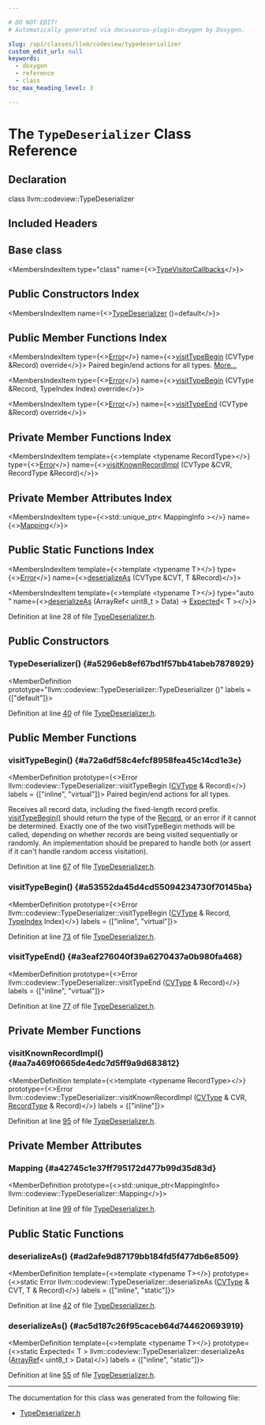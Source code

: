 ```yaml
---

# DO NOT EDIT!
# Automatically generated via docusaurus-plugin-doxygen by Doxygen.

slug: /api/classes/llvm/codeview/typedeserializer
custom_edit_url: null
keywords:
  - doxygen
  - reference
  - class
toc_max_heading_level: 3

---
```





# The `TypeDeserializer` Class Reference

<DoxygenPage pluginConfig={pluginConfig}>



## Declaration

<CodeBlock>class llvm::codeview::TypeDeserializer</CodeBlock>

## Included Headers

<IncludesList>
<IncludesListItem
  filePath="llvm/DebugInfo/CodeView/TypeDeserializer.h"
  permalink="/docs/api/files/include/include/llvm/include/llvm/debuginfo/include/llvm/debuginfo/codeview/typedeserializer-h"
  isLocal="true" />
</IncludesList>

## Base class

<MembersIndex>

<MembersIndexItem
  type="class"
  name={<><a href="/docs/api/classes/llvm/codeview/typevisitorcallbacks">TypeVisitorCallbacks</a></>}>
</MembersIndexItem>

</MembersIndex>

## Public Constructors Index

<MembersIndex>

<MembersIndexItem
  name={<><a href="#a5296eb8ef67bd1f57bb41abeb7878929">TypeDeserializer</a> ()=default</>}>
</MembersIndexItem>

</MembersIndex>

## Public Member Functions Index

<MembersIndex>

<MembersIndexItem
  type={<><a href="/docs/api/classes/llvm/error">Error</a></>}
  name={<><a href="#a72a6df58c4efcf8958fea45c14cd1e3e">visitTypeBegin</a> (CVType &amp;Record) override</>}>
Paired begin/end actions for all types. <a href="#a72a6df58c4efcf8958fea45c14cd1e3e">More...</a>
</MembersIndexItem>

<MembersIndexItem
  type={<><a href="/docs/api/classes/llvm/error">Error</a></>}
  name={<><a href="#a53552da45d4cd55094234730f70145ba">visitTypeBegin</a> (CVType &amp;Record, TypeIndex Index) override</>}>
</MembersIndexItem>

<MembersIndexItem
  type={<><a href="/docs/api/classes/llvm/error">Error</a></>}
  name={<><a href="#a3eaf276040f39a6270437a0b980fa468">visitTypeEnd</a> (CVType &amp;Record) override</>}>
</MembersIndexItem>

</MembersIndex>

## Private Member Functions Index

<MembersIndex>

<MembersIndexItem
  template={<>template &lt;typename RecordType&gt;</>}
  type={<><a href="/docs/api/classes/llvm/error">Error</a></>}
  name={<><a href="#aa7a469f0665de4edc7d5ff9a9d683812">visitKnownRecordImpl</a> (CVType &amp;CVR, RecordType &amp;Record)</>}>
</MembersIndexItem>

</MembersIndex>

## Private Member Attributes Index

<MembersIndex>

<MembersIndexItem
  type={<>std::unique&#95;ptr&lt; MappingInfo &gt;</>}
  name={<><a href="#a42745c1e37ff795172d477b99d35d83d">Mapping</a></>}>
</MembersIndexItem>

</MembersIndex>

## Public Static Functions Index

<MembersIndex>

<MembersIndexItem
  template={<>template &lt;typename T&gt;</>}
  type={<><a href="/docs/api/classes/llvm/error">Error</a></>}
  name={<><a href="#ad2afe9d87179bb184fd5f477db6e8509">deserializeAs</a> (CVType &amp;CVT, T &amp;Record)</>}>
</MembersIndexItem>

<MembersIndexItem
  template={<>template &lt;typename T&gt;</>}
  type="auto "
  name={<><a href="#ac5d187c26f95caceb64d744620693919">deserializeAs</a> (ArrayRef&lt; uint8&#95;t &gt; Data) -&gt; <a href="/docs/api/classes/llvm/expected">Expected</a>&lt; T &gt;</>}>
</MembersIndexItem>

</MembersIndex>


Definition at line 28 of file <a href="/docs/api/files/include/include/llvm/include/llvm/debuginfo/include/llvm/debuginfo/codeview/typedeserializer-h">TypeDeserializer.h</a>.

<SectionDefinition>

## Public Constructors

### TypeDeserializer() {#a5296eb8ef67bd1f57bb41abeb7878929}

<MemberDefinition
  prototype="llvm::codeview::TypeDeserializer::TypeDeserializer ()"
  labels = {["default"]}>

Definition at line <a href="/docs/api/files/include/include/llvm/include/llvm/debuginfo/include/llvm/debuginfo/codeview/typedeserializer-h/#l00040">40</a> of file <a href="/docs/api/files/include/include/llvm/include/llvm/debuginfo/include/llvm/debuginfo/codeview/typedeserializer-h">TypeDeserializer.h</a>.
</MemberDefinition>

</SectionDefinition>

<SectionDefinition>

## Public Member Functions

### visitTypeBegin() {#a72a6df58c4efcf8958fea45c14cd1e3e}

<MemberDefinition
  prototype={<>Error llvm::codeview::TypeDeserializer::visitTypeBegin (<a href="/docs/api/namespaces/llvm/codeview/#a238eda31f74c0f0f3224f71b50b7d165">CVType</a> &amp; Record)</>}
  labels = {["inline", "virtual"]}>
Paired begin/end actions for all types.

Receives all record data, including the fixed-length record prefix. <a href="#a72a6df58c4efcf8958fea45c14cd1e3e">visitTypeBegin()</a> should return the type of the <a href="/docs/api/classes/llvm/record">Record</a>, or an error if it cannot be determined. Exactly one of the two visitTypeBegin methods will be called, depending on whether records are being visited sequentially or randomly. An implementation should be prepared to handle both (or assert if it can&#39;t handle random access visitation).

Definition at line <a href="/docs/api/files/include/include/llvm/include/llvm/debuginfo/include/llvm/debuginfo/codeview/typedeserializer-h/#l00067">67</a> of file <a href="/docs/api/files/include/include/llvm/include/llvm/debuginfo/include/llvm/debuginfo/codeview/typedeserializer-h">TypeDeserializer.h</a>.
</MemberDefinition>

### visitTypeBegin() {#a53552da45d4cd55094234730f70145ba}

<MemberDefinition
  prototype={<>Error llvm::codeview::TypeDeserializer::visitTypeBegin (<a href="/docs/api/namespaces/llvm/codeview/#a238eda31f74c0f0f3224f71b50b7d165">CVType</a> &amp; Record, <a href="/docs/api/classes/llvm/codeview/typeindex">TypeIndex</a> Index)</>}
  labels = {["inline", "virtual"]}>

Definition at line <a href="/docs/api/files/include/include/llvm/include/llvm/debuginfo/include/llvm/debuginfo/codeview/typedeserializer-h/#l00073">73</a> of file <a href="/docs/api/files/include/include/llvm/include/llvm/debuginfo/include/llvm/debuginfo/codeview/typedeserializer-h">TypeDeserializer.h</a>.
</MemberDefinition>

### visitTypeEnd() {#a3eaf276040f39a6270437a0b980fa468}

<MemberDefinition
  prototype={<>Error llvm::codeview::TypeDeserializer::visitTypeEnd (<a href="/docs/api/namespaces/llvm/codeview/#a238eda31f74c0f0f3224f71b50b7d165">CVType</a> &amp; Record)</>}
  labels = {["inline", "virtual"]}>

Definition at line <a href="/docs/api/files/include/include/llvm/include/llvm/debuginfo/include/llvm/debuginfo/codeview/typedeserializer-h/#l00077">77</a> of file <a href="/docs/api/files/include/include/llvm/include/llvm/debuginfo/include/llvm/debuginfo/codeview/typedeserializer-h">TypeDeserializer.h</a>.
</MemberDefinition>

</SectionDefinition>

<SectionDefinition>

## Private Member Functions

### visitKnownRecordImpl() {#aa7a469f0665de4edc7d5ff9a9d683812}

<MemberDefinition
  template={<>template &lt;typename RecordType&gt;</>}
  prototype={<>Error llvm::codeview::TypeDeserializer::visitKnownRecordImpl (<a href="/docs/api/namespaces/llvm/codeview/#a238eda31f74c0f0f3224f71b50b7d165">CVType</a> &amp; CVR, <a href="/docs/api/files/lib/lib/codegen/lib/codegen/selectiondag/statepointlowering-cpp/#ae5fbc6e1ce3fcbb7f185ed9e7beffec7">RecordType</a> &amp; Record)</>}
  labels = {["inline"]}>

Definition at line <a href="/docs/api/files/include/include/llvm/include/llvm/debuginfo/include/llvm/debuginfo/codeview/typedeserializer-h/#l00095">95</a> of file <a href="/docs/api/files/include/include/llvm/include/llvm/debuginfo/include/llvm/debuginfo/codeview/typedeserializer-h">TypeDeserializer.h</a>.
</MemberDefinition>

</SectionDefinition>

<SectionDefinition>

## Private Member Attributes

### Mapping {#a42745c1e37ff795172d477b99d35d83d}

<MemberDefinition
  prototype={<>std::unique&#95;ptr&lt;MappingInfo&gt; llvm::codeview::TypeDeserializer::Mapping</>}>

Definition at line <a href="/docs/api/files/include/include/llvm/include/llvm/debuginfo/include/llvm/debuginfo/codeview/typedeserializer-h/#l00099">99</a> of file <a href="/docs/api/files/include/include/llvm/include/llvm/debuginfo/include/llvm/debuginfo/codeview/typedeserializer-h">TypeDeserializer.h</a>.
</MemberDefinition>

</SectionDefinition>

<SectionDefinition>

## Public Static Functions

### deserializeAs() {#ad2afe9d87179bb184fd5f477db6e8509}

<MemberDefinition
  template={<>template &lt;typename T&gt;</>}
  prototype={<>static Error llvm::codeview::TypeDeserializer::deserializeAs (<a href="/docs/api/namespaces/llvm/codeview/#a238eda31f74c0f0f3224f71b50b7d165">CVType</a> &amp; CVT, T &amp; Record)</>}
  labels = {["inline", "static"]}>

Definition at line <a href="/docs/api/files/include/include/llvm/include/llvm/debuginfo/include/llvm/debuginfo/codeview/typedeserializer-h/#l00042">42</a> of file <a href="/docs/api/files/include/include/llvm/include/llvm/debuginfo/include/llvm/debuginfo/codeview/typedeserializer-h">TypeDeserializer.h</a>.
</MemberDefinition>

### deserializeAs() {#ac5d187c26f95caceb64d744620693919}

<MemberDefinition
  template={<>template &lt;typename T&gt;</>}
  prototype={<>static Expected&lt; T &gt; llvm::codeview::TypeDeserializer::deserializeAs (<a href="/docs/api/classes/llvm/arrayref">ArrayRef</a>&lt; uint8&#95;t &gt; Data)</>}
  labels = {["inline", "static"]}>

Definition at line <a href="/docs/api/files/include/include/llvm/include/llvm/debuginfo/include/llvm/debuginfo/codeview/typedeserializer-h/#l00055">55</a> of file <a href="/docs/api/files/include/include/llvm/include/llvm/debuginfo/include/llvm/debuginfo/codeview/typedeserializer-h">TypeDeserializer.h</a>.
</MemberDefinition>

</SectionDefinition>

<hr/>

The documentation for this class was generated from the following file:

<ul>
<li><a href="/docs/api/files/include/include/llvm/include/llvm/debuginfo/include/llvm/debuginfo/codeview/typedeserializer-h">TypeDeserializer.h</a></li>
</ul>

</DoxygenPage>
